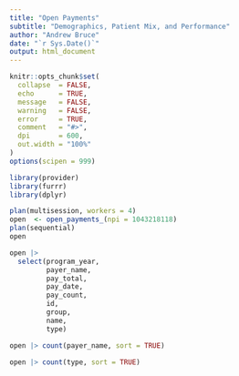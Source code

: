 ```yaml
---
title: "Open Payments"
subtitle: "Demographics, Patient Mix, and Performance"
author: "Andrew Bruce"
date: "`r Sys.Date()`"
output: html_document
---
```


```r
knitr::opts_chunk$set(
  collapse  = FALSE,
  echo      = TRUE, 
  message   = FALSE, 
  warning   = FALSE,
  error     = TRUE,
  comment   = "#>",
  dpi       = 600, 
  out.width = "100%"
)
options(scipen = 999)
```

```r
library(provider)
library(furrr)
library(dplyr)
```


```r
plan(multisession, workers = 4)
open  <- open_payments_(npi = 1043218118)
plan(sequential)
open
```



```r
open |> 
  select(program_year, 
         payer_name, 
         pay_total, 
         pay_date, 
         pay_count, 
         id, 
         group, 
         name, 
         type)
```


```r
open |> count(payer_name, sort = TRUE)
```


```r
open |> count(type, sort = TRUE)
```



